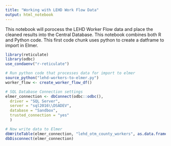 ```yaml
---
title: "Working with LEHD Work Flow Data"
output: html_notebook
---
```


This notebook will porocess the LEHD Worker Flow data and place the cleaned results into the Central Database. This notebook combines both R and Python code. This first code chunk uses python to create a datframe to import in Elmer.

```r
library(reticulate)
library(odbc)
use_condaenv("r-reticulate")

# Run python code that processes data for import to elmer
source_python("lehd-workers-to-elmer.py")
worker_flow <- create_worker_flow_df()

# SQL Database Connection settings
elmer_connection <- dbConnect(odbc::odbc(),
  driver = "SQL Server",
  server = "sql2016\\DSADEV",
  database = "Sandbox",
  trusted_connection = "yes"
  )

# Now write data to Elmer
dbWriteTable(elmer_connection, "lehd_otm_county_workers", as.data.frame(worker_flow), overwrite=TRUE)
dbDisconnect(elmer_connection)

```

 
